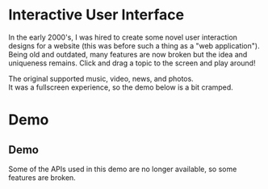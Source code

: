 # Interactive User Interface

In the early 2000's, I was hired to create some novel user interaction designs for a website (this was before such a thing as a "web application"). Being old and outdated, many features are now broken but the idea and uniqueness remains. Click and drag a topic to the screen and play around!

The original supported music, video, news, and photos.<br />It was a fullscreen experience, so the demo below is a bit cramped.

# Demo

## Demo

<Callout emoji='🪫'>
  Some of the APIs used in this demo are no longer available, so some features are broken.
</Callout>

<Flash name='interactive/ui' />
